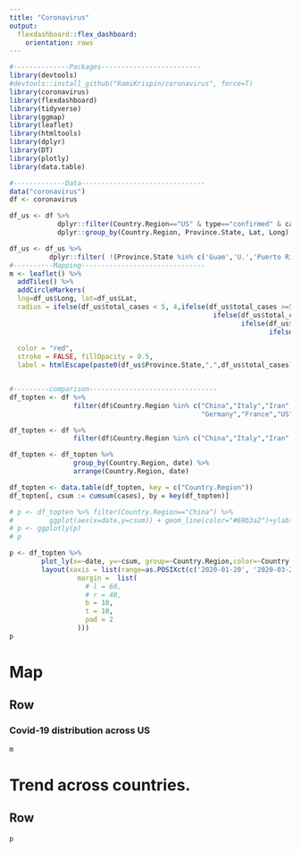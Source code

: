 ```yaml
---
title: "Coronavirus"
output: 
  flexdashboard::flex_dashboard:
    orientation: rows
---
```


``` r
#--------------Packages-------------------------
library(devtools)
#devtools::install_github("RamiKrispin/coronavirus", force=T)
library(coronavirus)
library(flexdashboard)
library(tidyverse)
library(ggmap)
library(leaflet)
library(htmltools)
library(dplyr)
library(DT)
library(plotly)
library(data.table)

#-------------Data-------------------------------
data("coronavirus")
df <- coronavirus

df_us <- df %>% 
            dplyr::filter(Country.Region=="US" & type=="confirmed" & cases >=1) %>%
            dplyr::group_by(Country.Region, Province.State, Lat, Long) %>% summarise(total_cases=sum(cases))

df_us <- df_us %>% 
          dplyr::filter( !(Province.State %in% c('Guam','U.','Puerto Rico')))
#----------Mapping-------------------------------
m <- leaflet() %>%
  addTiles() %>% 
  addCircleMarkers(
  lng=df_us$Long, lat=df_us$Lat,
  radius = ifelse(df_us$total_cases < 5, 4,ifelse(df_us$total_cases >=5 &  df_us$total_cases < 25, 6,
                                                   ifelse(df_us$total_cases>=25 & df_us$total_cases <100,12,
                                                          ifelse(df_us$total_cases>=100 & df_us$total_cases <300,20,
                                                                 ifelse(df_us$total_cases>=300 & df_us$total_cases <600,30,
                                                                        ifelse(df_us$total_cases>=600 & df_us$total_cases <1000,40,50)))))),
  color = "red",
  stroke = FALSE, fillOpacity = 0.5,
  label = htmlEscape(paste0(df_us$Province.State,",",df_us$total_cases)))


#---------comparison--------------------------------
df_topten <- df %>% 
                filter(df$Country.Region %in% c("China","Italy","Iran","Spain","Korea, South",
                                                "Germany","France","US","Switzerland","United Kingdom") & cases >= 1 & type=="confirmed")

df_topten <- df %>% 
                filter(df$Country.Region %in% c("China","Italy","Iran","Spain","US") & cases >= 1 & type=="confirmed")

df_topten <- df_topten %>% 
                group_by(Country.Region, date) %>%
                arrange(Country.Region, date)

df_topten <- data.table(df_topten, key = c("Country.Region"))
df_topten[, csum := cumsum(cases), by = key(df_topten)]

# p <- df_topten %>% filter(Country.Region=="China") %>% 
#         ggplot(aes(x=date,y=csum)) + geom_line(color="#69b3a2")+ylab("Total Cumulative Cases") + theme_minimal()
# p <- ggplotly(p)
# p

p <- df_topten %>% 
        plot_ly(x=~date, y=~csum, group=~Country.Region,color=~Country.Region, mode="lines") %>% 
        layout(xaxis = list(range=as.POSIXct(c('2020-01-20', '2020-03-25')), title="Date", hovermode = "compare",
                 margin =  list(
                   # l = 60,
                   # r = 40,
                   b = 10,
                   t = 10,
                   pad = 2
                 )))
p
```


Map
=======================================================================
Row
-----------------------------------------------------------------------

### Covid-19 distribution across US
```r
m
```

Trend across countries.
=======================================================================
Row
-----------------------------------------------------------------------
```r
p
```





